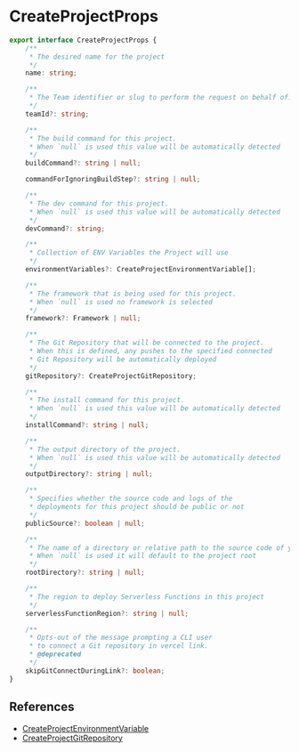 # CreateProjectProps

```typescript
export interface CreateProjectProps {
    /**
     * The desired name for the project
     */
    name: string;

    /**
     * The Team identifier or slug to perform the request on behalf of.
     */
    teamId?: string;

    /**
     * The build command for this project.
     * When `null` is used this value will be automatically detected
     */
    buildCommand?: string | null;

    commandForIgnoringBuildStep?: string | null;

    /**
     * The dev command for this project.
     * When `null` is used this value will be automatically detected
     */
    devCommand?: string;

    /**
     * Collection of ENV Variables the Project will use
     */
    environmentVariables?: CreateProjectEnvironmentVariable[];

    /**
     * The framework that is being used for this project.
     * When `null` is used no framework is selected
     */
    framework?: Framework | null;

    /**
     * The Git Repository that will be connected to the project.
     * When this is defined, any pushes to the specified connected
     * Git Repository will be automatically deployed
     */
    gitRepository?: CreateProjectGitRepository;

    /**
     * The install command for this project.
     * When `null` is used this value will be automatically detected
     */
    installCommand?: string | null;

    /**
     * The output directory of the project.
     * When `null` is used this value will be automatically detected
     */
    outputDirectory?: string | null;

    /**
     * Specifies whether the source code and logs of the
     * deployments for this project should be public or not
     */
    publicSource?: boolean | null;

    /**
     * The name of a directory or relative path to the source code of your project.
     * When `null` is used it will default to the project root
     */
    rootDirectory?: string | null;

    /**
     * The region to deploy Serverless Functions in this project
     */
    serverlessFunctionRegion?: string | null;

    /**
     * Opts-out of the message prompting a CLI user
     * to connect a Git repository in vercel link.
     * @deprecated
     */
    skipGitConnectDuringLink?: boolean;
}
```

## References

-   [CreateProjectEnvironmentVariable](/docs/types/projects/CreateProjectEnvironmentVariable)
-   [CreateProjectGitRepository](/docs/types/projects/CreateProjectGitRepository)

